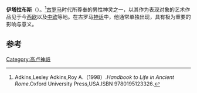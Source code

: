{{Infobox deity|type=Irish
| image = Intarabus Arlon musée836.jpg
| caption =伊塔拉布斯的艺术形象
| name = 伊塔拉布斯
}}
'''伊塔拉布斯'''（{{lang-en|Intarabus}}）。<ref>Adkins,Lesley Adkins,Roy A.（1998）.''Handbook to Life in Ancient Rome''.Oxford University Press,USA.ISBN 9780195123326.</ref>[[古罗马|古罗马]]时代所尊奉的男性神灵之一，以其作为表现对象的艺术作品见于今[[西欧|西欧]]以及[[中欧|中欧]]等地。在古罗马[[神话|神话]]中，他通常单独出现，具有极为重要的影响与意义。

== 参考 ==
{{reflist}}

{{Gaulish-Brythonic mythology}}

[[Category:高卢神祇|Category:高卢神祇]]